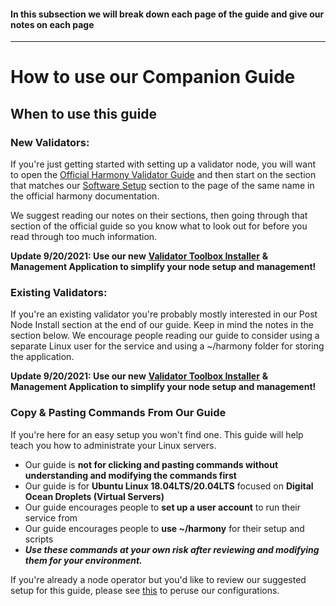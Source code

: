 #### In this subsection we will break down each page of the guide and give our notes on each page
---

# How to use our Companion Guide

## When to use this guide

### New Validators:

If you're just getting started with setting up a validator node, you will want to open the [Official Harmony Validator Guide](https://docs.harmony.one/home/network/validators) and then start on the section that matches our [Software Setup](../validator-guide-notes/software-setup/) section to the page of the same name in the official harmony documentation.

We suggest reading our notes on their sections, then going through that section of the official guide so you know what to look out for before you read through too much information.

**Update 9/20/2021: Use our new** [**Validator Toolbox Installer**](https://validator-toolbox-guide.easynode.one/) **& Management Application to simplify your node setup and management!**

### Existing Validators:

If you're an existing validator you're probably mostly interested in our Post Node Install section at the end of our guide. Keep in mind the notes in the section below. We encourage people reading our guide to consider using a separate Linux user for the service and using a ~/harmony folder for storing the application.

**Update 9/20/2021: Use our new** [**Validator Toolbox Installer**](https://validator-toolbox-guide.easynode.one/) **& Management Application to simplify your node setup and management!**

### Copy & Pasting Commands From Our Guide

If you're here for an easy setup you won't find one. This guide will help teach you how to administrate your Linux servers.

* Our guide is **not for clicking and pasting commands without understanding and modifying the commands first** 
* Our guide is for **Ubuntu Linux 18.04LTS/20.04LTS** focused on **Digital Ocean Droplets \(Virtual Servers\)**
* Our guide encourages people to **set up a user account** to run their service from
* Our guide encourages people to **use ~/harmony** for their setup and scripts
* _**Use these commands at your own risk after reviewing and modifying them for your environment.**_

If you're already a node operator but you'd like to review our suggested setup for this guide, please see [this](../before-node-setup/pre-setup-hurdles/user-accounts.md) to peruse our configurations.

